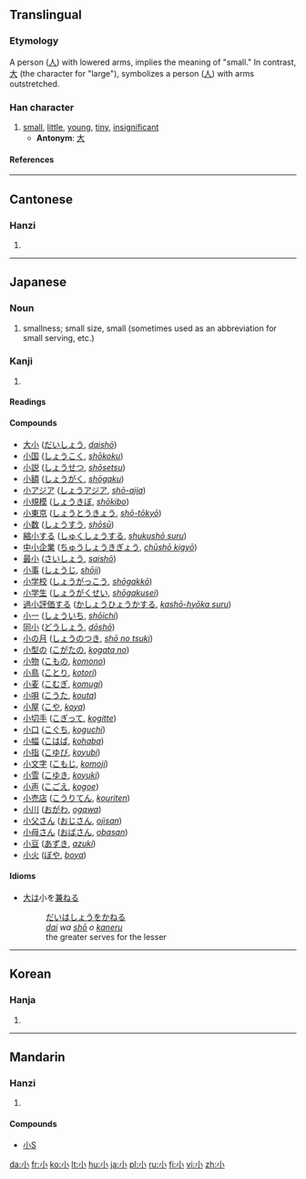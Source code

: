 ==Translingual==
{{Han stroke|[[Image:小-order.gif]]}}

===Etymology===
A person ([[人]]) with lowered arms, implies the meaning of "small." In contrast, [[大]] (the character for "large"), symbolizes a person ([[人]]) with arms outstretched.

===Han character===
{{Han char|rn=42|rad=小|as=00|sn=3|four=9000<sub>0</sub>|canj=弓金 (NC)}}

# [[small]], [[little]], [[young]], [[tiny]], [[insignificant]]
#* '''Antonym''': [[大]]

====References====
{{Han ref|kx=0296.180|dkj=07473|dj=0587.080|hdz=10560.120|uh=5C0F|ud=23567|bh=A470|bd=42096}}

----

==Cantonese==

===Hanzi===
{{yue-hanzi|jyut=[[siu2]]|y=siu2}}

# {{defn|Cantonese}}

----

==Japanese==

===Noun===
{{ja-noun|k|hira=しょう|rom=shō}}

# smallness; small size, small (sometimes used as an abbreviation for small serving, etc.)

===Kanji===
{{ja-kanji|grade=1|rs=小00}}

# {{defn|Japanese}}

====Readings====
{{ja-readings|on=[[しょう]] (''shō'')|kun=[[ちいさい]] ([[小さい]], ''chiisai''), [[こ]] (''ko''), [[お]] (''o''), [[さ]] (''sa'')|nanori=[[いさら]] (''isara''), [[こう]] (''kō''), [[ささ]] (''sasa''), [[さざ]] (''saza''), [[しゃお]] (''shao''), [[ちいさ]] (''chiisa'')}}

====Compounds====
*[[大小]] ([[だいしょう]], ''[[daishō]]'')
*[[小国]] ([[しょうこく]], ''[[shōkoku]]'')
*[[小説]] ([[しょうせつ]], ''[[shōsetsu]]'')
*[[小額]] ([[しょうがく]], ''[[shōgaku]]'')
*[[小アジア]] ([[しょうアジア]], ''[[shō-ajia]]'')
*[[小規模]] ([[しょうきぼ]], ''[[shōkibo]]'')
*[[小東京]] ([[しょうとうきょう]], ''[[shō-tōkyō]]'')
*[[小数]] ([[しょうすう]], ''[[shōsū]]'')
*[[縮小する]] ([[しゅくしょうする]], ''[[shukushō suru]]'')
*[[中小企業]] ([[ちゅうしょうきぎょう]], ''[[chūshō kigyō]]'')
*[[最小]] ([[さいしょう]], ''[[saishō]]'')
*[[小事]] ([[しょうじ]], ''[[shōji]]'')
*[[小学校]] ([[しょうがっこう]], ''[[shōgakkō]]'')
*[[小学生]] ([[しょうがくせい]], ''[[shōgakusei]]'')
*[[過小評価する]] ([[かしょうひょうかする]], ''[[kashō-hyōka suru]]'')
*[[小一]] ([[しょういち]], ''[[shōichi]]'')
*[[同小]] ([[どうしょう]], ''[[dōshō]]'')
*[[小の月]] ([[しょうのつき]], ''[[shō no tsuki]]'')
*[[小型の]] ([[こがたの]], ''[[kogata no]]'')
*[[小物]] ([[こもの]], ''[[komono]]'')
*[[小鳥]] ([[ことり]], ''[[kotori]]'')
*[[小麦]] ([[こむぎ]], ''[[komugi]]'')
*[[小唄]] ([[こうた]], ''[[kouta]]'')
*[[小屋]] ([[こや]], ''[[koya]]'')
*[[小切手]] ([[こぎって]], ''[[kogitte]]'')
*[[小口]] ([[こぐち]], ''[[koguchi]]'')
*[[小幅]] ([[こはば]], ''[[kohaba]]'')
*[[小指]] ([[こゆび]], ''[[koyubi]]'')
*[[小文字]] ([[こもじ]], ''[[komoji]]'')
*[[小雪]] ([[こゆき]], ''[[koyuki]]'')
*[[小声]] ([[こごえ]], ''[[kogoe]]'')
*[[小売店]] ([[こうりてん]], ''[[kouriten]]'')
*[[小川]] ([[おがわ]], ''[[ogawa]]'')
*[[小父さん]] ([[おじさん]], ''[[ojisan]]'')
*[[小母さん]] ([[おばさん]], ''[[obasan]]'')
*[[小豆]] ([[あずき]], ''[[azuki]]'')
*[[小火]] ([[ぼや]], ''[[boya]]'')

====Idioms====
* [[大]]は小を[[兼ねる]]
*:[[だい]]は[[しょう]]を[[かねる]]
*:''[[dai]] wa [[shō]] o [[kaneru]]''
*:the greater serves for the lesser

----

==Korean==

===Hanja===
{{ko-hanja|hangeul=소|rv=so|mr=so|y=so|eumhun=작다|ehrv=jakda|ehmr=chakta|ehy=cakta}}

# {{defn|Korean}}

----

==Mandarin==

===Hanzi===
{{cmn-hanzi|pin=[[xiǎo]] ([[xiao3]]), [[shào]] ([[shao4]])|wg=shao<sup>4</sup>, hsiao<sup>3</sup>}}

# {{defn|Mandarin}}

====Compounds====
{{top2}}
*[[小S]]
{{mid2}}
{{bottom}}

[[da:小]]
[[fr:小]]
[[ko:小]]
[[lt:小]]
[[hu:小]]
[[ja:小]]
[[pl:小]]
[[ru:小]]
[[fi:小]]
[[vi:小]]
[[zh:小]]